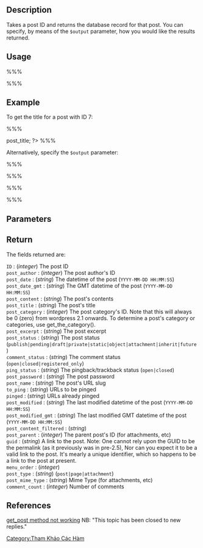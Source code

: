 {{Nháp}}{{Vietnamese_Category}}
==Description==

Takes a post ID and returns the database record for that post. You can specify, by means of the <tt>$output</tt> parameter, how you would like the results returned.

==Usage==

%%%<?php get_post($post, $output); ?> %%%

==Example==

To get the title for a post with ID 7:

%%%<?php
$my_id = 7;
$post_id_7 = get_post($my_id); 
$title = $post_id_7->post_title;
?> %%%

Alternatively, specify the <tt>$output</tt> parameter:

%%%<?php
$my_id = 7;
$post_id_7 = get_post($my_id, ARRAY_A);
$title = $post_id_7['post_title'];
?> %%%

%%%<?php
##	Correct: pass a dummy variable as post_id
$the_post = & get_post( $dummy_id = 7 );
	
##	Incorrect: literal integer as post_id
$the_post = & get_post( 7 );
//	Fatal error: 'Only variables can be passed for reference' or 'Cannot pass parameter 1 by reference'
?>%%%

==Parameters==

{{Parameter|$post|integer|The ID of the post you'd like to fetch. '''You must pass a variable containing an integer''' (e.g. <tt>$id</tt>). A literal integer (e.g. <tt>7</tt>) will cause a fatal error (''Only variables can be passed for reference'' or ''Cannot pass parameter 1 by reference'').}}
{{Parameter|$output|string|How you'd like the result. <ul><li>''OBJECT'' - returns an object</li><li>''ARRAY_A'' - Returns an associative array of field names to values</li><li>''ARRAY_N'' - returns a numeric array of field values</li></ul>|optional|OBJECT}}

==Return==

The fields returned are:

; <tt>ID</tt> : (''integer'') The post ID
; <tt>post_author</tt> : (''integer'') The post author's ID
; <tt>post_date</tt> : (''string'') The datetime of the post (<tt>YYYY-MM-DD HH:MM:SS</tt>)
; <tt>post_date_gmt</tt> : (''string'') The GMT datetime of the post (<tt>YYYY-MM-DD HH:MM:SS</tt>)
; <tt>post_content</tt> : (''string'') The post's contents
; <tt>post_title</tt> : (''string'') The post's title
; <tt>post_category</tt> : (''integer'') The post category's ID. Note that this will always be 0 (zero) from wordpress 2.1 onwards. To determine a post's category or categories, use get_the_category().
; <tt>post_excerpt</tt> : (''string'') The post excerpt
; <tt>post_status</tt> : (''string'') The post status (<tt>publish|pending|draft|private|static|object|attachment|inherit|future</tt>)
; <tt>comment_status</tt> : (''string'') The comment status (<tt>open|closed|registered_only</tt>)
; <tt>ping_status</tt> : (''string'') The pingback/trackback status (<tt>open|closed</tt>)
; <tt>post_password</tt> : (''string'') The post password
; <tt>post_name</tt> : (''string'') The post's URL slug
; <tt>to_ping</tt> : (''string'') URLs to be pinged
; <tt>pinged</tt> : (''string'') URLs already pinged
; <tt>post_modified</tt> : (''string'') The last modified datetime of the post (<tt>YYYY-MM-DD HH:MM:SS</tt>)
; <tt>post_modified_gmt</tt> : (''string'') The last modified GMT datetime of the post (<tt>YYYY-MM-DD HH:MM:SS</tt>)
; <tt>post_content_filtered</tt> : (''string'') 
; <tt>post_parent</tt> : (''integer'') The parent post's ID (for attachments, etc)
; <tt>guid</tt> : (''string'') A link to the post. Note: One cannot rely upon the GUID to be the permalink (as it previously was in pre-2.5), Nor can you expect it to be a valid link to the post. It's mearly a unique identifier, which so happens to be a link to the post at present.
; <tt>menu_order</tt> : (''integer'') 
; <tt>post_type</tt> : (''string'') (<tt>post|page|attachment</tt>)
; <tt>post_mime_type</tt> : (''string'') Mime Type (for attachments, etc)
; <tt>comment_count</tt> : (''integer'') Number of comments

== References ==

[http://wordpress.org/support/topic/54424 get_post method not working] NB: "This topic has been closed to new replies."

{{Copyedit}}

[[Category:Tham Khảo Các Hàm]]